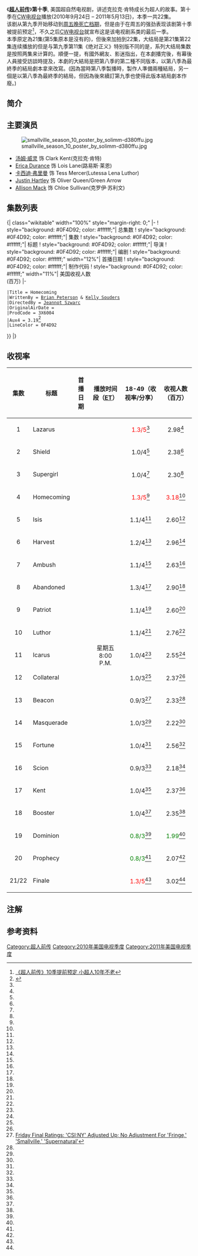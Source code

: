{{Link style|time=2015-12-13T15:35:28+00:00}}
{{Infobox television season
 |season_name = 《超人前传》第十季
 |eng_name         = {{lang|en|''Smallville'' (Season 10)}}
 |bgcolour = #0F4D92
 |fgcolour = white
 |image = [[File:Smallville_Season_10_DVD.jpg|200px]]
 |caption = DVD封面
 |show_name = ''[[超人前传|超人前传]]''
 |country = [[美国|美国]]
 |network = [[CW电视台|CW电视台]]
 |first_aired = {{Start date|2010|9|24}}
 |last_aired = {{End date|2011|5|13}}
 |num_episodes = 22
 |dvd_release_date = '''[[DVD区域码|区域]]1''':<br>2011年11月29日<ref>{{cite web|url=http://www.tvshowsondvd.com/news/Smallville-The-Complete-Series-and-Season-10/15731|title=Smallville - Finalized Date, Bonus Items, Packaging for Complete Series and The 10th Season Sets|publisher=tvbythenumbers.com|deadurl=yes|archiveurl=https://web.archive.org/web/20110810172341/http://www.tvshowsondvd.com/news/Smallville-The-Complete-Series-and-Season-10/15731|archivedate=2011年8月10日|df=}}</ref><br>'''区域2''':<br>2011年10月17日<ref>{{cite web|url=http://www.amazon.co.uk/Smallville-Season-Blu-ray-Region-Free/dp/B004YHD2XC/ref=sr_1_2?ie=UTF8&qid=1305301851&sr=8-2|title=Smallville — The Complete Tenth Season [Blu-ray] (2011) (Region Free)|publisher=Amazon.co.uk}}</ref>
 |dvd_format = 
 |prev_season = [[超人前传_(第九季)|第九季]]
}}
《'''[[超人前传|超人前传]]'''》'''第十季''', 美国超自然电视剧，讲述克拉克·肯特成长为超人的故事。第十季在[[CW电视台|CW电视台]]播放(2010年9月24日 – 2011年5月13日)，本季一共22集。<br />
该剧从第九季开始移动到[[:en:Friday_night_death_slot|周五晚死亡档期]]，但是由于在周五的强劲表现该剧第十季被提前预定<ref>[http://news.mtime.com/2010/03/05/1426584.html 《超人前传》10季提前预定 小超人10年不老]</ref>，不久之后[[CW电视台|CW电视台]]就宣布这是该电视剧系类的最后一季。<br />
本季原定為21集(第5集原本是沒有的)，但後來加拍到22集，大结局是第21集第22集连续播放的但是与第九季第11集《绝对正义》特别版不同的是，系列大结局集数是按照两集来计算的。順便一提，有國外網友、影迷指出，在本劇播完後，有幕後人員接受訪談時提及，本劇的大結局是把第八季的第二種不同版本，以第八季為最終季的結局劇本拿來改寫。(因為當時第八季製播時，製作人準備兩種結局，另一個是以第八季為最終季的結局，但因為後來續訂第九季也使得此版本結局劇本作廢。)

== 简介 ==

== 主要演员 ==
[[File:smallville_season_10_poster_by_solimm-d380ffu.jpg|thumb]]
*[[汤姆·威灵|汤姆·威灵]] 饰 Clark Kent(克拉克·肯特)
*[[Erica_Durance|Erica Durance]] 饰 Lois Lane(路易斯·莱恩)
*[[卡西迪·弗里曼|卡西迪·弗里曼]] 饰 Tess Mercer(Lutessa Lena Luthor)
*[[Justin_Hartley|Justin Hartley]] 饰 Oliver Queen/Green Arrow
*[[Allison_Mack|Allison Mack]] 饰 Chloe Sullivan(克罗伊·苏利文)

== 集数列表 ==
{{See also|超人前传集数列表}}
<onlyinclude>{| class="wikitable" width="100%" style="margin-right: 0;"
|-
! style="background: #0F4D92; color: #ffffff;"| 总集数
! style="background: #0F4D92; color: #ffffff;"| 集数
! style="background: #0F4D92; color: #ffffff;"| 标题
! style="background: #0F4D92; color: #ffffff;"| 导演
! style="background: #0F4D92; color: #ffffff;"| 编剧
! style="background: #0F4D92; color: #ffffff;" width="12%"| 首播日期
! style="background: #0F4D92; color: #ffffff;"| 制作代码
! style="background: #0F4D92; color: #ffffff;" width="11%"| 美国收视人数<br>(百万)
|-
{{Episode list/sublist|超人前传集数列表
 |EpisodeNumber = <!--The Wikipedia community consensus is that Absolute Justice is ONE episode, making this #-->196<!--: DO NOT CHANGE! 197-->
 |EpisodeNumber2 = 1
 |Title = Lazarus
 |WrittenBy = Don Whitehead & Holly Henderson
 |DirectedBy = Kevin Fair
 |OriginalAirDate = {{Start date|2010|09|24}}
 |ProdCode = 3X6001
 |Aux4 = 2.98<ref name="S10E01">{{Cite web|url=http://tvbythenumbers.com/2010/09/27/friday-finals-supernatural-up-dateline-down/65397|title=Friday Finals: ''Supernatural'' Up; ''Dateline'' Down|work=TV by the Numbers|last=Gorman|first=Bill|date=September 27, 2010|accessdate=September 27, 2010}}</ref>
 |LineColor = 0F4D92
}}
{{Episode list/sublist|超人前传集数列表
 |EpisodeNumber = 197
 |EpisodeNumber2 = 2
 |Title = Shield
 |WrittenBy = Jordan Hawley
 |DirectedBy = Glen Winter
 |OriginalAirDate = {{Start date|2010|10|1}}
 |ProdCode = 3X6002
 |Aux4 = 2.38<ref name="S10E02">{{Cite web|url=http://tvbythenumbers.com/2010/10/05/friday-finals-no-changes/66773|title=Friday Finals: No Changes With 18-49 Ratings for Originals|work=TV by the Numbers|last=Seidman|first=Robert|date=October 5, 2010|accessdate=October 5, 2010}}</ref>
 |LineColor = 0F4D92
}}
{{Episode list/sublist|超人前传集数列表
 |EpisodeNumber = 198
 |EpisodeNumber2 = 3
 |Title = Supergirl
 |WrittenBy = [[Anne_Cofell_Saunders|Anne Cofell Saunders]]
 |DirectedBy = Mairzee Almas
 |OriginalAirDate = {{Start date|2010|10|8}}
 |ProdCode = 3X6003
 |Aux4 = 2.30<ref name="S10E03">{{Cite web|url=http://tvbythenumbers.com/2010/10/11/friday-final-ratings-dateline-outlaw-good-guys-smallville-adjusted-down/67596|title=Friday Final Ratings: ''Dateline'', ''Outlaw'', ''Good Guys'', ''Supernatural'' Adjusted Down|work=TV by the Numbers|last=Gorman|first=Bill|date=October 11, 2010|accessdate=October 12, 2010}}</ref>
 |LineColor = 0F4D92
}}
{{Episode list/sublist|超人前传集数列表
 |EpisodeNumber = 199<!--DO NOT CHANGE READ JUST BELOW!-->
 |EpisodeNumber2 = 4{{#tag:ref|{{small|The producers consider season nine's "[[Absolute_Justice|Absolute Justice]]" two separately produced episodes. However, [[The_CW|The CW]] combined those two episodes into a single broadcast, and the then packaged it in the season nine DVD as one episode as well. Therefore, "Absolute Justice" is both the 185th and 186th episode produced, but only the 185th episode aired. Thus, "Homecoming" is considered the 200th episode produced, but the 199th broadcast. The CW recognizes "Homecoming" to be the 200th episode.<ref>{{Cite web|url=http://twitter.com/SV_Writers/status/9348155548|title=''Smallville'' writers respond|publisher=Twitter|date=February 19, 2010|accessdate=March 9, 2010}}</ref><ref>{{cite news|author=David Lambert|url=http://www.tvshowsondvd.com/news/Smallville-Season-9/13935|title=Final (Earlier!) Release Date and Extras for ''The Complete 9th Season'' on DVD and Blu-ray|publisher=TVShowsOnDVD.com|date=June 17, 2010|accessdate=June 17, 2010|deadurl=yes|archiveurl=https://web.archive.org/web/20100619063724/http://www.tvshowsondvd.com/news/Smallville-Season-9/13935|archivedate=2010年6月19日|df=}}</ref>}}|name="Note"|group=注}}
 |Title = Homecoming
 |WrittenBy = [[Brian_Wayne_Peterson|Brian Peterson]] & [[Kelly_Souders|Kelly Souders]]
 |DirectedBy = [[Jeannot_Szwarc|Jeannot Szwarc]]
 |OriginalAirDate = {{Start date|2010|10|15}}
 |ProdCode = 3X6004
 |Aux4 = 3.19<ref name="S10E04">{{Cite web|url=http://tvbythenumbers.com/2010/10/18/friday-final-ratings-medium-adjusted-down-smallville-supernatural-hold-preliminary-ratings/68506|title=Friday Final Ratings: ''Medium'' Adjusted Down, ''Smallville'', ''Supernatural'' Hold Preliminary Ratings|work=TV by the Numbers|last=Seidman|first=Robert|date=October 18, 2010|accessdate=October 19, 2010}}</ref>
 |LineColor = 0F4D92
}}
{{Episode list/sublist|超人前传集数列表
 |EpisodeNumber = 200
 |EpisodeNumber2 = 5
 |Title = Isis
 |WrittenBy = Genevieve Sparling
 |DirectedBy = [[James_Marshall_(director)|James Marshall]]
 |OriginalAirDate = {{Start date|2010|10|22}}
 |ProdCode = 3X6005
 |Aux4 = 2.60<ref name="S10E05">{{Cite web|url=http://tvbythenumbers.com/2010/10/25/friday-final-ratings-smallville-adjusted-up-csiny-dateline-adjusted-down/69549|title=Friday Final Ratings: ''Smallville'' Adjusted Up; ''CSI:NY'', ''Dateline'' Adjusted Down|work=TV by the Numbers|last=Gorman|first=Bill|date=October 25, 2010|accessdate=October 25, 2010}}</ref>
 |LineColor = 0F4D92
}}
{{Episode list/sublist|超人前传集数列表
 |EpisodeNumber = 201
 |EpisodeNumber2 = 6
 |Title = Harvest
 |WrittenBy = Al Septien & Turi Meyer
 |DirectedBy = Turi Meyer
 |OriginalAirDate = {{Start date|2010|10|29}}
 |ProdCode = 3X6007
 |Aux4 = 2.96<ref name="S10E06">{{Cite web|url=http://tvbythenumbers.com/2010/11/01/friday-final-ratings-the-great-pumpkin-rises/70381|title=Friday Final Ratings: The Great Pumpkin Rises|work=TV by the Numbers|last=Seidman|first=Robert|date=November 1, 2010|accessdate=November 2, 2010}}</ref>
 |LineColor = 0F4D92
}}
{{Episode list/sublist|超人前传集数列表
 |EpisodeNumber = 202
 |EpisodeNumber2 = 7
 |Title = Ambush
 |WrittenBy = Don Whitehead & Holly Henderson
 |DirectedBy = Christopher Petry
 |OriginalAirDate = {{Start date|2010|11|5}}
 |ProdCode = 3X6006
 |Aux4 = 2.63<ref name="S10E07">{{Cite web|url=http://tvbythenumbers.com/2010/11/08/friday-final-ratings-what-would-you-do-2020-blue-bloods-adjusted-up/71186|title=Friday Final Ratings: ''What Would You Do?'', ''20/20'', ''Blue Bloods'' Adjusted Up|work=TV by the Numbers|last=Gorman|first=Bill|date=November 8, 2010|accessdate=November 8, 2010}}</ref>
 |LineColor = 0F4D92
}}
{{Episode list/sublist|超人前传集数列表
 |EpisodeNumber = 203
 |EpisodeNumber2 = 8
 |Title = Abandoned
 |WrittenBy = Drew Landis & Julia Swift
 |DirectedBy = Kevin Fair
 |OriginalAirDate = {{Start date|2010|11|12}}
 |ProdCode = 3X6008
 |Aux4 = 2.90<ref name="S10E08">{{Cite web|url=http://tvbythenumbers.zap2it.com/2010/11/15/friday-final-ratings-2020-down-a-tenth-smallville-still-rocked-wteri-hatcher/72085|title=Friday Final Ratings: ''20/20'' Down a Tenth; ''Smallville'' Still Rocked w/Teri Hatcher|work=TV by the Numbers|last=Seidman|first=Robert|date=November 15, 2010|accessdate=November 15, 2010}}</ref>
 |LineColor = 0F4D92
}}
{{Episode list/sublist|超人前传集数列表
 |EpisodeNumber = 204
 |EpisodeNumber2 = 9
 |Title = Patriot
 |WrittenBy = John Chisholm
 |DirectedBy = [[Tom_Welling|Tom Welling]]
 |OriginalAirDate = {{Start date|2010|11|19}}
 |ProdCode = 3X6009
 |Aux4 = 2.60<ref name="S10E09">{{Cite web|url=http://tvbythenumbers.zap2it.com/2010/11/22/friday-final-ratings-csi-ny-adjusted-down-school-pride-adjusted-up/73055|title=Friday Final Ratings: ‘''CSI: NY''’ Adjusted Down; ‘''School Pride''’ Adjusted Up|work=TV by the Numbers|last=Seidman|first=Robert|date=November 22, 2010|accessdate=November 23, 2010}}</ref>
 |LineColor = 0F4D92
}}
{{Episode list/sublist|超人前传集数列表
 |EpisodeNumber = 205
 |EpisodeNumber2 = 10
 |Title = Luthor
 |WrittenBy = [[Bryan_Q._Miller|Bryan Q. Miller]]
 |DirectedBy = Kelly Souders
 |OriginalAirDate = {{Start date|2010|12|3}}
 |ProdCode = 3X6010
 |Aux4 = 2.76<ref name="S10E10">{{Cite web|url=http://tvbythenumbers.zap2it.com/2010/12/06/friday-final-ratings-no-adjustments-for-smallville-supernatural-or-any-other-shows/74370|title=Friday Final Ratings: No Adjustments For ‘''Smallville,''’ ‘''Supernatural,''’ Or Any Other Shows|work=TV by the Numbers|last=Gorman|first=Bill|date=December 6, 2010|accessdate=December 6, 2010}}</ref>
 |LineColor = 0F4D92
}}
{{Episode list/sublist|超人前传集数列表
 |EpisodeNumber = 206
 |EpisodeNumber2 = 11
 |Title = Icarus
 |WrittenBy = Genevieve Sparling
 |DirectedBy = Mairzee Almas
 |OriginalAirDate = {{Start date|2010|12|10}}
 |ProdCode = 3X6011
 |Aux4 = 2.55<ref name="S10E11">{{Cite web|url=http://tvbythenumbers.zap2it.com/2010/12/13/friday-final-ratings-supernanny-primetime-adjusted-up-2020-adjusted-down-no-changes-for-smallville-supernatural-others/75280|title=Friday Final Ratings: 'Supernanny,' 'Primetime,' Adjusted Up; '20/20' Adjusted Down; No Changes for ''‘Smallville,’'' ''‘Supernatural,’'' & Others|work=TV by the Numbers|last=Seidman|first=Robert|date=December 13, 2010|accessdate=December 14, 2010}}</ref>
 |LineColor = 0F4D92
}}
{{Episode list/sublist|超人前传集数列表
 |EpisodeNumber = 207
 |EpisodeNumber2 = 12
 |Title = Collateral
 |WrittenBy = Jordan Hawley
 |DirectedBy = Morgan Beggs
 |OriginalAirDate = {{Start date|2011|2|4}}
 |ProdCode = 3X6012
 |Aux4 = 2.37<ref name="S10E12">{{Cite web|url=http://tvbythenumbers.zap2it.com/2011/02/07/friday-finals-no-adjustments-for-fringe-supernatural-smallville-or-any-other-shows-18-49-ratings/81726|title=Friday Finals: No Adjustments for 'Fringe,' 'Supernatural,' 'Smallville' or Any Other Show's 18-49 Ratings|work=TV by the Numbers|last=Seidman|first=Gorman|date=February 7, 2011|accessdate=February 8, 2011}}</ref>
 |LineColor = 0F4D92
}}
{{Episode list/sublist|超人前传集数列表
 |EpisodeNumber = 208
 |EpisodeNumber2 = 13
 |Title = Beacon
 |WrittenBy = Don Whitehead & Holly Henderson
 |DirectedBy = [[Michael_Rohl|Mike Rohl]]
 |OriginalAirDate={{Start date|2011|2|11}}
 |ProdCode = 3X6013
 |Aux4 = 2.32<ref name="S10E13">{{cite web|author=Bill Gorman|url=http://tvbythenumbers.zap2it.com/2011/02/12/tv-ratings-friday-fringe-falls-further/82440|title=Updated TV Ratings Friday: 'Fringe' Falls Further, 'Smallville,' 'Supernatural,' Down; 'The Defenders,' 'CSI:NY' Hit Lows|publisher=TV By The Numbers|date=February 12, 2011|accessdate=February 12, 2011}}</ref>
 |LineColor = 0F4D92
}}
{{Episode list/sublist|超人前传集数列表
 |EpisodeNumber = 209
 |EpisodeNumber2 = 14
 |Title = Masquerade
 |WrittenBy = Bryan Q. Miller
 |DirectedBy = Tim Scanlan
 |OriginalAirDate = {{Start date|2011|2|18}}
 |ProdCode = 3X6014
 |Aux4 = 2.22<ref name="S10E14">{{cite web|url=http://tvbythenumbers.zap2it.com/2011/02/22/friday-final-ratings-blue-bloods-falls-no-adjustments-for-fringe-smallville-and-supernatural/83393|title=Friday Final Ratings: 'Blue Bloods' Falls; No Adjustments for 'Fringe,' 'Smallville' and 'Supernatural|last=Seidman|first=Robert|date=February 22, 2011|work=TV by the Numbers|accessdate=February 22, 2011}}</ref>
 |LineColor = 0F4D92
}}
{{Episode list/sublist|超人前传集数列表
 |EpisodeNumber = 210
 |EpisodeNumber2 = 15
 |Title = Fortune
 |WrittenBy = Anne Coffell Saunders
 |DirectedBy = Christopher Petry
 |OriginalAirDate={{Start date|2011|2|25}}
 |ProdCode = 3X6015
 |Aux4 = 2.56<ref name="S10E15">{{Cite web|last=Gorman|first=Bill|url=http://tvbythenumbers.zap2it.com/2011/02/28/friday-final-ratings-csiny-adjusted-up-no-adjustments-for-fringe-supernatural-smallville/83993|title=Friday Final Ratings: 'CSI:NY' Adjusted Up; No Adjustments For 'Fringe,' 'Supernatural,' 'Smallville'|work=TV by the Numbers|date=February 28, 2011|accessdate=February 28, 2011}}</ref>
 |LineColor = 0F4D92
}}
{{Episode list/sublist|超人前传集数列表
 |EpisodeNumber = 211
 |EpisodeNumber2 = 16
 |Title = Scion
 |WrittenBy = Al Septien & Turi Meyer
 |DirectedBy = Al Septien
 |OriginalAirDate = {{Start date|2011|3|4}}
 |ProdCode = 3X6016
 |Aux4 = 2.18<ref name="S10E16">{{Cite web|url=http://tvbythenumbers.zap2it.com/2011/03/07/friday-final-ratings-smallville-adjusted-down-2020-adjusted-up/84894|title=Friday Final Ratings: 'Smallville' Adjusted Down, 20/20 Adjusted Up|work=TV by the Numbers|last=Seidman|first=Robert|date=March 7, 2011|accessdate=March 8, 2011}}</ref>
 |LineColor = 0F4D92
}}
{{Episode list/sublist|超人前传集数列表
 |EpisodeNumber = 212
 |EpisodeNumber2 = 17
 |Title = Kent
 |WrittenBy = Brian Peterson & Kelly Souders
 |DirectedBy = Jeannot Szwarc
 |OriginalAirDate = {{Start date|2011|4|15}}
 |ProdCode = 3X6018
 |Aux4 = 2.37<ref name="S10E17">{{cite web|url=http://tvbythenumbers.zap2it.com/2011/04/18/friday-final-ratings-fringe-chaos-and-kitchen-nightmares-adjusted-up/89834|title=Friday Final Ratings: 'Fringe,' 'Chaos' and 'Kitchen Nightmares' Adjusted Up|last=Seidman|first=Robert|date=April 11, 2011|work=TV by the Numbers|accessdate=April 19, 2011}}</ref>
 |LineColor = 0F4D92
}}
{{Episode list/sublist|超人前传集数列表
 |EpisodeNumber = 213
 |EpisodeNumber2 = 18
 |Title = Booster
 |WrittenBy = [[Geoff_Johns|Geoff Johns]]
 |DirectedBy = Tom Welling
 |OriginalAirDate = {{Start date|2011|4|22}}
 |ProdCode = 3X6017
 |Aux4 = 2.35<ref name="S10E18">{{Cite web|url=http://tvbythenumbers.zap2it.com/2011/04/25/friday-final-ratings-smallville-adjusted-up-fringe-stays-at-series-low-friday-night-lights-adjusted-down/90495|title=Friday Final Ratings: 'Smallville' Adjusted Up; 'Fringe' Stays at Series Low; 'Friday Night Lights' Adjusted Down|work=TV by the Numbers|last=Seidman|first=Robert|date=April 25, 2011|accessdate=April 25, 2011}}</ref>
 |LineColor = 0F4D92
}}
{{Episode list/sublist|超人前传集数列表
 |EpisodeNumber = 214
 |EpisodeNumber2 = 19
 |Title = Dominion
 |WrittenBy = John Chisholm
 |DirectedBy = [[Justin_Hartley|Justin Hartley]]
 |OriginalAirDate ={{Start date|2011|4|29}}
 |ProdCode = 3X6021
 |Aux4 = 1.99<ref name="S10E19">{{cite web|url=http://tvbythenumbers.zap2it.com/2011/05/02/friday-final-ratings-friday-night-lights-two-wedding-shows-adjusted-up-no-adjustments-for-fringe-smallville-supernatural/91132|title=Friday Final Ratings: 'Friday Night Lights,' Two Wedding Shows Adjusted Up; No Adjustments For 'Fringe,' 'Smallville,' 'Supernatural'|last=Gorman|first=Bill|work=TV by the Numbers|date=May 2, 2011|accessdate=May 2, 2011}}</ref>
 |LineColor = 0F4D92
}}
{{Episode list/sublist|超人前传集数列表
 |EpisodeNumber = 215
 |EpisodeNumber2 = 20
 |Title= Prophecy
 |WrittenBy = Bryan Q. Miller & Anne Cofell Saunders
 |DirectedBy = Mike Rohl
 |OriginalAirDate ={{Start date|2011|5|6}}
 |ProdCode = 3X6019
 |Aux4 = 2.07<ref name="S10E20">{{cite web|url=http://tvbythenumbers.zap2it.com/2011/05/09/friday-final-ratings-supernatural-csiny-adjusted-up-no-adjustments-to-fringe/91940|title=Friday Final Ratings: 'Supernatural,' 'CSI:NY' Adjusted Up, No Adjustments To 'Fringe'|last=Gorman|first=Bill|work=TV by the Numbers|date=May 9, 2011|accessdate=May 9, 2011}}</ref>
 |LineColor = 0F4D92
}}
{{Episode list/sublist|超人前传集数列表
 |EpisodeNumber = 216/217
 |EpisodeNumber2 = 21/22
 |Title = Finale
 |WrittenBy = Al Septien & Turi Meyer <small>（前半部分）</small><br /> Brian Peterson & Kelly Souders <small>（后半部分）</small>
 |DirectedBy = Kevin Fair <small>（前半部分）</small><br /> [[Greg_Beeman|Greg Beeman]] <small>（后半部分）</small>
 |OriginalAirDate = {{Start date|2011|5|13}}
 |ProdCode = 3X6020/3X6022
 |Aux4 =3.02<ref name="S10E21/22">{{cite web|url=http://tvbythenumbers.zap2it.com/2011/05/16/friday-final-ratings-csiny-blue-bloods-friday-night-lights-and-kitchen-nightmares-adjusted-up-no-adjustments-to-smallville/92856/?utm_campaign=WP>Twitter|title=Friday Final Ratings: 'CSI:NY,' 'Blue Bloods,' 'Friday Night Lights,' and 'Kitchen Nightmares Adjusted Up, No Adjustments To 'Smallville'|last=Seidman|first=Robert|date=May 16, 2011|work=TV by the Numbers|accessdate=May 16, 2011}}</ref>
|LineColor = 0F4D92
}}
|}</onlyinclude>

== 收视率 ==
{| class="wikitable" style="font-size:90%; text-align:center; width: 96%; margin-left: auto; margin-right: auto;"
|-
! 集数
! 标题
! 首播日期
! 播放时间段（[[北美东部时区|ET]]）
! 18-49（收视率/分享）
! 收视人数（百万）
|-
| style="text-align:center" | 1
| Lazarus
| {{Start date|2010|09|24}}
| style="text-align:center" rowspan=21| 星期五<br />8:00 P.M.
| style="text-align:center" | <span style="color:red;">1.3/5</span><ref name="S10E01" />
| style="text-align:center" | 2.98<ref name="S10E01" />
|-
| style="text-align:center" | 2
| Shield
| {{Start date|2010|10|1}}
| style="text-align:center" | 1.0/4<ref name="S10E02" />
| style="text-align:center" | 2.38<ref name="S10E02" />
|-
| style="text-align:center" | 3
| Supergirl
| {{Start date|2010|10|8}}
| style="text-align:center" | 1.0/4<ref name="S10E03" />
| style="text-align:center" | 2.30<ref name="S10E03" />
|-
| style="text-align:center" | 4
| Homecoming
| {{Start date|2010|10|15}}
| style="text-align:center" | <span style="color:red;">1.3/5</span><ref name="S10E04" />
| style="text-align:center" | <span style="color:red;">3.18</span><ref name="S10E04" />
|-
| style="text-align:center" | 5
| Isis
| {{Start date|2010|10|22}}
| style="text-align:center" | 1.1/4<ref name="S10E05" />
| style="text-align:center" | 2.60<ref name="S10E05" />
|-
| style="text-align:center" | 6
| Harvest
| {{Start date|2010|10|29}}
| style="text-align:center" | 1.2/4<ref name="S10E06" />
| style="text-align:center" | 2.96<ref name="S10E06" />
|-
| style="text-align:center" | 7
| Ambush
| {{Start date|2010|11|5}}
| style="text-align:center" | 1.1/4<ref name="S10E07" />
| style="text-align:center" | 2.63<ref name="S10E07" />
|-
| style="text-align:center" | 8
| Abandoned
| {{Start date|2010|11|12}}
| style="text-align:center" | 1.3/4<ref name="S10E08" />
| style="text-align:center" | 2.90<ref name="S10E08" />
|-
| style="text-align:center" | 9
| Patriot
| {{Start date|2010|11|19}}
| style="text-align:center" | 1.1/4<ref name="S10E09" />
| style="text-align:center" | 2.60<ref name="S10E09" />
|-
| style="text-align:center" | 10
| Luthor
| {{Start date|2010|12|3}}
| style="text-align:center" | 1.1/4<ref name="S10E10" />
| style="text-align:center" | 2.76<ref name="S10E10" />
|-
| style="text-align:center" | 11
| Icarus
| {{Start date|2010|12|10}}
| style="text-align:center" | 1.0/4<ref name="S10E11" />
| style="text-align:center" | 2.55<ref name="S10E11" />
|-
| style="text-align:center" | 12
| Collateral
| {{Start date|2011|2|4}}
| style="text-align:center" | 1.0/3<ref name="S10E12" />
| style="text-align:center" | 2.37<ref name="S10E12" />
|-
| style="text-align:center" | 13
| Beacon
| {{Start date|2011|2|11}}
| style="text-align:center" | 0.9/3<ref name="S10E12 Friday Final Ratings">[http://tvbythenumbers.zap2it.com/2011/02/14/friday-finals-csiny-adjusted-up-no-adjustment-for-fringe-smallville-supernatural/82617/ Friday Final Ratings: 'CSI:NY' Adjusted Up; No Adjustment For 'Fringe,' 'Smallville,' 'Supernatural']</ref>
| style="text-align:center" | 2.33<ref name="S10E12 Friday Final Ratings" />
|-
| style="text-align:center" | 14
| Masquerade
| {{Start date|2011|2|18}}
| style="text-align:center" | 1.0/3<ref name="S10E14" />
| style="text-align:center" | 2.22<ref name="S10E14" />
|-
| style="text-align:center" | 15
| Fortune
| {{Start date|2011|2|25}}
| style="text-align:center" | 1.0/4<ref name="S10E15" />
| style="text-align:center" | 2.56<ref name="S10E15" />
|-
| style="text-align:center" | 16
| Scion
| {{Start date|2011|3|4}}
| style="text-align:center" | 0.9/3<ref name="S10E16" />
| style="text-align:center" | 2.18<ref name="S10E16" />
|-
| style="text-align:center" | 17
| Kent
| {{Start date|2011|4|15}}
| style="text-align:center" | 1.0/4<ref name="S10E17" />
| style="text-align:center" | 2.37<ref name="S10E17" />
|-
| style="text-align:center" | 18
| Booster
| {{Start date|2011|4|22}}
| style="text-align:center" | 1.0/4<ref name="S10E18" />
| style="text-align:center" | 2.35<ref name="S10E18" />
|-
| style="text-align:center" | 19
| Dominion
| {{Start date|2011|4|29}}
| style="text-align:center" | <span style="color: green;">0.8/3</span><ref name="S10E19" />
| style="text-align:center" | <span style="color: green;">1.99</span><ref name="S10E19" />
|-
| style="text-align:center" | 20
| Prophecy
| {{Start date|2011|5|6}}
| style="text-align:center" | <span style="color: green;">0.8/3</span><ref name="S10E20" />
| style="text-align:center" | 2.07<ref name="S10E20" />
|-
| style="text-align:center" | 21/22
| Finale
| {{Start date|2011|5|13}}
| style="text-align:center" | <span style="color:red;">1.3/5</span><ref name="S10E21/22" />
| style="text-align:center" | 3.02<ref name="S10E21/22" />
|}

== 注解 ==
<references group="注"/>

== 参考资料 ==
{{reflist|2}}

{{超人前传}}

{{DEFAULTSORT:Smallville (season 10)}}
[[Category:超人前传|Category:超人前传]]
[[Category:2010年美国电视季度|Category:2010年美国电视季度]]
[[Category:2011年美国电视季度|Category:2011年美国电视季度]]